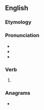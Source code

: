 ==English==

===Etymology===
{{prefix|en|re|paid}}

===Pronunciation===
* {{IPA|en|/ɹiˈpeɪd/}}
* {{audio|en|En-us-repaid.ogg|Audio (US)}}
* {{rhymes|en|eɪd|s=2}}

===Verb===
{{head|en|verb form}}

# {{en-past of|repay}}

===Anagrams===
* {{anagrams|en|a=adeipr|Piedra|aperid|diaper|paired|pardie|piedra}}
